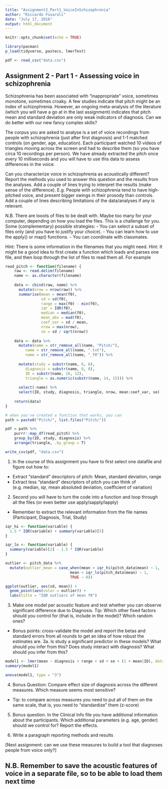 ```yaml
---
title: "Assignment2_Part1_VoiceInSchizophrenia"
author: "Riccardo Fusaroli"
date: "July 17, 2016"
output: html_document
---
```


```r
knitr::opts_chunk$set(echo = TRUE)

library(pacman)
p_load(tidyverse, pastecs, lmerTest)

pdf <- read_csv("data.csv")
```

## Assignment 2 - Part 1 - Assessing voice in schizophrenia

Schizophrenia has been associated with "inappropriate" voice, sometimes monotone, sometimes croaky. A few studies indicate that pitch might be an index of schizophrenia. However, an ongoing meta-analysis of the literature (which you will have a go at in the last assignment) indicates that pitch mean and standard deviation are only weak indicators of diagnosis. Can we do better with our new fancy complex skills?

The corpus you are asked to analyse is a set of voice recordings from people with schizophrenia (just after first diagnosis) and 1-1 matched controls (on gender, age, education). Each participant watched 10 videos of triangles moving across the screen and had to describe them (so you have circa 10 recordings per person). We have already extracted the pitch once every 10 milliseconds and you will have to use this data to assess differences in the voice.

Can you characterize voice in schizophrenia as acoustically different? Report the methods you used to answer this question and the results from the analyses. Add a couple of lines trying to interpret the results (make sense of the difference). E.g. People with schizophrenia tend to have high-pitched voice, and present bigger swings in their prosody than controls. Add a couple of lines describing limitations of the data/analyses if any is relevant.


N.B. There are looots of files to be dealt with. Maybe too many for your computer, depending on how you load the files. This is a challenge for you. Some (complementary) possible strategies:
- You can select a subset of files only (and you have to justify your choice).
- You can learn how to use the apply() or map() functions.
- You can coordinate with classmates.

Hint: There is some information in the filenames that you might need.
Hint: It might be a good idea to first create a function which loads and parses one file, and then loop through the list of files to read them all. For example

```r
read_pitch <- function(filename) {
    raw <- read.delim(filename)
    name <- as.character(filename)
    
    data <- cbind(raw, name) %>%
      mutate(nrow = nrow(raw)) %>%
      summarise(mean = mean(f0),
                sd = sd(f0),
                range = max(f0) - min(f0),
                iqr = IQR(f0),
                median = median(f0),
                mean_abs = mad(f0),
                coef_var = sd / mean,
                nrow = max(nrow),
                se = sd / sqrt(nrow))
    
    data <- data %>%
      mutate(name = str_remove_all(name, "Pitch/"),
         name = str_remove_all(name, ".txt"),
         name = str_remove_all(name, "_f0")) %>%
      
      mutate(study = substr(name, 6, 6),
         diagnosis = substr(name, 8, 8),
         ID = substr(name, 10, 12),
         triangle = as.numeric(substr(name, 14, 15))) %>%
      
      select(-name) %>%
      select(ID, study, diagnosis, triangle, nrow, mean:coef_var, se)
    
    return(data)
}

# when you've created a function that works, you can
path = paste0("Pitch/", list.files("Pitch/"))

pdf = path %>%
    purrr::map_df(read_pitch) %>%
    group_by(ID, study, diagnosis) %>%
    arrange(triangle, .by_group = T)

write_csv(pdf, "data.csv")
```


1. In the course of this assignment you have to first select one datafile and figure out how to:

- Extract "standard" descriptors of pitch: Mean, standard deviation, range
- Extract less "standard" descriptors of pitch you can think of (e.g. median, iqr, mean absoluted deviation, coefficient of variation)

2. Second you will have to turn the code into a function and loop through all the files (or even better use apply/sapply/lapply)
- Remember to extract the relevant information from the file names (Participant, Diagnosis, Trial, Study)

```r
iqr_hi <- function(variable) {
  1.5 * IQR(variable) + summary(variable)[5]
}

iqr_lo <- function(variable) {
  summary(variable)[2] - 1.5 * IQR(variable)
}

outlier <- pitch_data %>%
  mutate(outlier_mean = case_when(mean > iqr_hi(pitch_data$mean) ~ 1,
                             mean < iqr_lo(pitch_data$mean) ~ 1,
                             TRUE ~ 0))

ggplot(outlier, aes(sd, mean)) +
  geom_point(aes(color = outlier)) +
  labs(title = "IQR outliers of mean f0")
```


3. Make one model per acoustic feature and test whether you can observe significant difference due to Diagnosis. Tip: Which other fixed factors should you control for (that is, include in the model)? Which random ones?
- Bonus points: cross-validate the model and report the betas and standard errors from all rounds to get an idea of how robust the estimates are. 
3a. Is study a significant predictor in these models? What should you infer from this? Does study interact with diagnosis? What should you infer from this?

```r
model1 <- lmer(mean ~ diagnosis + range + sd + se + (1 + mean|ID), data = pitch_data)
summary(model1)

anova(model1, type = "3")
```


4. Bonus Question: Compare effect size of diagnosis across the different measures. Which measure seems most sensitive?
- Tip: to compare across measures you need to put all of them on the same scale, that is, you need to "standardize" them (z-score)

5. Bonus question. In the Clinical Info file you have additional information about the participants. Which additional parameters (e.g. age, gender) should we control for? Report the effects.

6. Write a paragraph reporting methods and results

[Next assignment: can we use these measures to build a tool that diagnoses people from voice only?]

## N.B. Remember to save the acoustic features of voice in a separate file, so to be able to load them next time